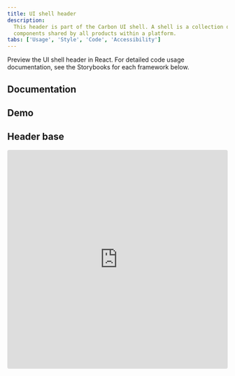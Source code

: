 ```yaml
---
title: UI shell header
description:
  This header is part of the Carbon UI shell. A shell is a collection of
  components shared by all products within a platform.
tabs: ['Usage', 'Style', 'Code', 'Accessibility']
---
```


<PageDescription>

Preview the UI shell header in React. For detailed code usage documentation, see
the Storybooks for each framework below.

</PageDescription>

## Documentation

<Row className="resource-card-group">
<Column colLg={4} colMd={4} noGutterSm>
  <ResourceCard
    subTitle="React"
    href="https://react.carbondesignsystem.com/?path=/story/components-ui-shell--header-base"
    >

<MdxIcon name="react" />

  </ResourceCard>
</Column>
<Column colLg={4} colMd={4} noGutterSm>
  <ResourceCard
      subTitle="Angular (Community)"
      href="https://angular.carbondesignsystem.com/?path=/story/components-ui-shell--header"
      >

<MdxIcon name="angular" />

  </ResourceCard>
</Column>
<Column colLg={4} colMd={4} noGutterSm>
  <ResourceCard
      subTitle="Vue (Community)"
      href="https://vue.carbondesignsystem.com/?path=/story/components-cvuishell-header--header-base"
      >

<MdxIcon name="vue" />

  </ResourceCard>
</Column>
</Row>

## Demo

## Header base

<Row>
  <Column>
    <iframe
      loading="lazy"
      src="https://codesandbox.io/embed/v10-starter-sandbox-kf3h4?fontsize=14&hidenavigation=1&view=preview"
      title="header-base"
      allow="geolocation; microphone; camera; midi; vr; accelerometer; gyroscope; payment; ambient-light-sensor; encrypted-media"
      style="width:100%; height:500px; border:0; border-radius: 4px; overflow:hidden;"
      sandbox="allow-modals allow-forms allow-popups allow-scripts allow-same-origin"
    />
  </Column>
</Row>

## Header with nav

<Row>
  <Column>
    <iframe
      loading="lazy"
      src="https://codesandbox.io/embed/header-base-v07hj?fontsize=14&hidenavigation=1&view=preview"
      title="header-with-nav"
      allow="geolocation; microphone; camera; midi; vr; accelerometer; gyroscope; payment; ambient-light-sensor; encrypted-media"
      style="width:100%; height:500px; border:0; border-radius: 4px; overflow:hidden;"
      sandbox="allow-modals allow-forms allow-popups allow-scripts allow-same-origin"
    />
  </Column>
</Row>

## Header with actions

<Row>
  <Column>
    <iframe
      loading="lazy"
      src="https://codesandbox.io/embed/header-with-actions-vh014?fontsize=14&hidenavigation=1&view=preview"
      title="header-with-actions"
      allow="geolocation; microphone; camera; midi; vr; accelerometer; gyroscope; payment; ambient-light-sensor; encrypted-media"
      style="width:100%; height:500px; border:0; border-radius: 4px; overflow:hidden;"
      sandbox="allow-modals allow-forms allow-popups allow-scripts allow-same-origin"
    />
  </Column>
</Row>

## Header with actions and nav

<Row>
  <Column>
    <iframe
      loading="lazy"
      src="https://codesandbox.io/embed/header-with-actions-and-nav-m0lo2?fontsize=14&hidenavigation=1&view=preview"
      title="header-with-actions-and-nav"
      allow="geolocation; microphone; camera; midi; vr; accelerometer; gyroscope; payment; ambient-light-sensor; encrypted-media"
      style="width:100%; height:500px; border:0; border-radius: 4px; overflow:hidden;"
      sandbox="allow-modals allow-forms allow-popups allow-scripts allow-same-origin"
    />
  </Column>
</Row>

## Header with sidenav

<Row>
  <Column>
    <iframe
      loading="lazy"
      src="https://codesandbox.io/embed/header-with-sidenav-1u7su?fontsize=14&hidenavigation=1&view=preview"
      title="header-with-sidenav"
      allow="geolocation; microphone; camera; midi; vr; accelerometer; gyroscope; payment; ambient-light-sensor; encrypted-media"
      style="width:100%; height:500px; border:0; border-radius: 4px; overflow:hidden;"
      sandbox="allow-modals allow-forms allow-popups allow-scripts allow-same-origin"
    />
  </Column>
</Row>
